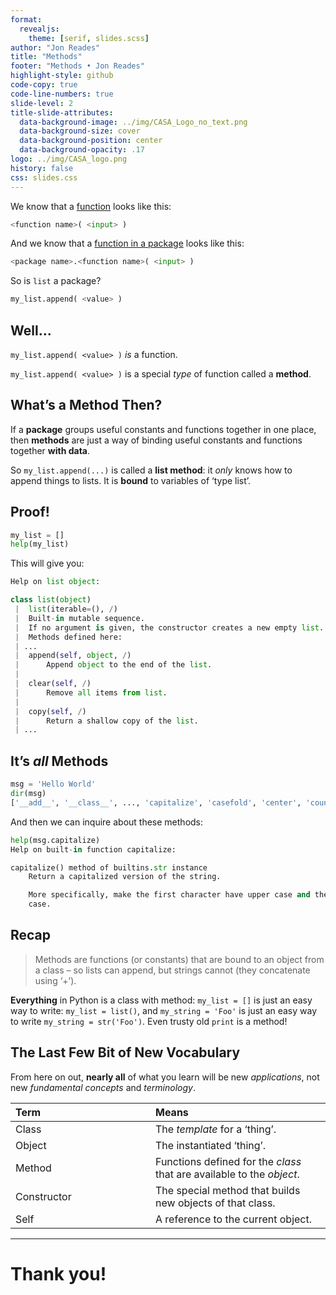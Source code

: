 ```yaml
---
format:
  revealjs:
    theme: [serif, slides.scss]
author: "Jon Reades"
title: "Methods"
footer: "Methods • Jon Reades"
highlight-style: github
code-copy: true
code-line-numbers: true
slide-level: 2
title-slide-attributes:
  data-background-image: ../img/CASA_Logo_no_text.png
  data-background-size: cover
  data-background-position: center
  data-background-opacity: .17
logo: ../img/CASA_logo.png
history: false
css: slides.css
---
```




We know that a [function](3.4-Functions.md) looks like this:
```python
<function name>( <input> )
```
And we know that a [function in a package](3.5-Packages.md) looks like this:
```python
<package name>.<function name>( <input> )
```
So is `list` a package?
```python
my_list.append( <value> )
```


## Well...

`my_list.append( <value> )` _is_ a function.

`my_list.append( <value> )` is a special *type* of function called a **method**.


## What's a Method Then? {.smaller}

If a **package** groups useful constants and functions together in one place, then **methods** are just a way of binding useful constants and functions together **with data**. 

So `my_list.append(...)` is called a **list method**: it *only* knows how to append things to lists. It is **bound** to variables of 'type list'.


## Proof! {.smaller}

```python
my_list = []
help(my_list)
```
This will give you:
```python
Help on list object:

class list(object)
 |  list(iterable=(), /)
 |  Built-in mutable sequence.
 |  If no argument is given, the constructor creates a new empty list.
 |  Methods defined here:
 | ...
 |  append(self, object, /)
 |      Append object to the end of the list.
 |
 |  clear(self, /)
 |      Remove all items from list.
 |
 |  copy(self, /)
 |      Return a shallow copy of the list.
 | ...
```


## It's *all* Methods {.smaller}

```python
msg = 'Hello World'
dir(msg)
['__add__', '__class__', ..., 'capitalize', 'casefold', 'center', 'count', 'encode', 'endswith', 'expandtabs', 'find', 'format', ... 'strip', 'swapcase', 'title', 'translate', 'upper', 'zfill']
```

And then we can inquire about these methods:
```python
help(msg.capitalize)
Help on built-in function capitalize:

capitalize() method of builtins.str instance
    Return a capitalized version of the string.

    More specifically, make the first character have upper case and the rest lower
    case.
```


## Recap {.smaller}

> Methods are functions (or constants) that are bound to an object from a class – so lists can append, but strings cannot (they concatenate using ‘+’). 

**Everything** in Python is a class with method: `my_list = []` is just an easy way to write: `my_list = list()`, and `my_string = 'Foo'` is just an easy way to write `my_string = str('Foo')`. Even trusty old `print` is a method!


## The Last Few Bit of New Vocabulary {.smaller}

From here on out, **nearly all** of what you learn will be new _applications_, not new _fundamental concepts_ and _terminology_.

| Term | Means |
| :--- | :---- |
| Class | The _template_ for a 'thing'. |
| Object | The instantiated 'thing'. |
| Method | Functions defined for the _class_ that are available to the _object_. |
| Constructor | The special method that builds new objects of that class. |
| Self | A reference to the current object. |


---


# Thank you!